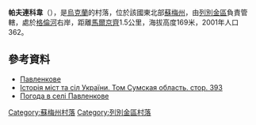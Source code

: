 {{coord|50|45|12|N|34|20|8|E|scale:100000_region:UA|display=title}}

'''帕夫連科韋'''（{{lang-uk|Павленкове}}），是[[烏克蘭|烏克蘭]]的村落，位於該國東北部[[蘇梅州|蘇梅州]]，由[[列別金區|列別金區]]負責管轄，處於[[格倫河_(普肖爾河支流)|格倫河]]右岸，距離[[馬爾京齊|馬爾京齊]]1.5公里，海拔高度169米，2001年人口362。

==參考資料==
*[http://w1.c1.rada.gov.ua/pls/z7502/A005?rdat1=04.01.2012&rf7571=29393 Павленкове]{{dead link|date=2018年2月 |bot=InternetArchiveBot |fix-attempted=yes }}
* [http://www.igsu.org.ua/Sumskaja.obl/Lebedinskij.rajon/Pavlenkovo.html Історія міст та сіл України. Том Сумская область. стор. 393]{{dead link|date=2018年2月 |bot=InternetArchiveBot |fix-attempted=yes }} {{ref-ru}}
* [http://weather.in.ua/ua/symskaja/19395 Погода в селі Павленкове] {{Wayback|url=http://weather.in.ua/ua/symskaja/19395 |date=20111219235443 }}

{{DEFAULTSORT:Павленкове}}
[[Category:蘇梅州村落|Category:蘇梅州村落]]
[[Category:列別金區村落|Category:列別金區村落]]


{{Sumy-geo-stub}}